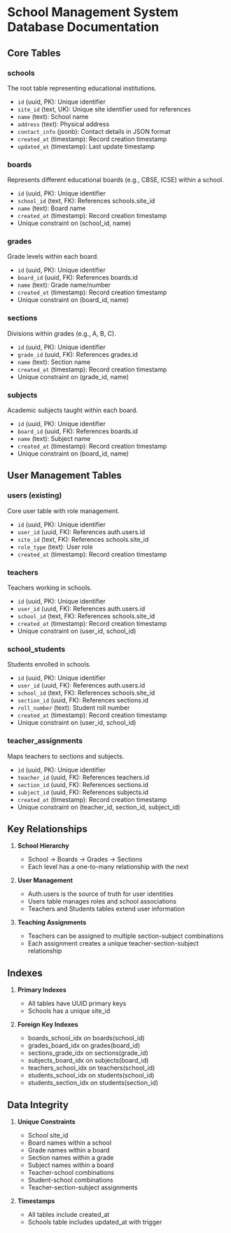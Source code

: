 # School Management System Database Documentation

## Core Tables

### schools

The root table representing educational institutions.

- `id` (uuid, PK): Unique identifier
- `site_id` (text, UK): Unique site identifier used for references
- `name` (text): School name
- `address` (text): Physical address
- `contact_info` (jsonb): Contact details in JSON format
- `created_at` (timestamp): Record creation timestamp
- `updated_at` (timestamp): Last update timestamp

### boards

Represents different educational boards (e.g., CBSE, ICSE) within a school.

- `id` (uuid, PK): Unique identifier
- `school_id` (text, FK): References schools.site_id
- `name` (text): Board name
- `created_at` (timestamp): Record creation timestamp
- Unique constraint on (school_id, name)

### grades

Grade levels within each board.

- `id` (uuid, PK): Unique identifier
- `board_id` (uuid, FK): References boards.id
- `name` (text): Grade name/number
- `created_at` (timestamp): Record creation timestamp
- Unique constraint on (board_id, name)

### sections

Divisions within grades (e.g., A, B, C).

- `id` (uuid, PK): Unique identifier
- `grade_id` (uuid, FK): References grades.id
- `name` (text): Section name
- `created_at` (timestamp): Record creation timestamp
- Unique constraint on (grade_id, name)

### subjects

Academic subjects taught within each board.

- `id` (uuid, PK): Unique identifier
- `board_id` (uuid, FK): References boards.id
- `name` (text): Subject name
- `created_at` (timestamp): Record creation timestamp
- Unique constraint on (board_id, name)

## User Management Tables

### users (existing)

Core user table with role management.

- `id` (uuid, PK): Unique identifier
- `user_id` (uuid, FK): References auth.users.id
- `site_id` (text, FK): References schools.site_id
- `role_type` (text): User role
- `created_at` (timestamp): Record creation timestamp

### teachers

Teachers working in schools.

- `id` (uuid, PK): Unique identifier
- `user_id` (uuid, FK): References auth.users.id
- `school_id` (text, FK): References schools.site_id
- `created_at` (timestamp): Record creation timestamp
- Unique constraint on (user_id, school_id)

### school_students

Students enrolled in schools.

- `id` (uuid, PK): Unique identifier
- `user_id` (uuid, FK): References auth.users.id
- `school_id` (text, FK): References schools.site_id
- `section_id` (uuid, FK): References sections.id
- `roll_number` (text): Student roll number
- `created_at` (timestamp): Record creation timestamp
- Unique constraint on (user_id, school_id)

### teacher_assignments

Maps teachers to sections and subjects.

- `id` (uuid, PK): Unique identifier
- `teacher_id` (uuid, FK): References teachers.id
- `section_id` (uuid, FK): References sections.id
- `subject_id` (uuid, FK): References subjects.id
- `created_at` (timestamp): Record creation timestamp
- Unique constraint on (teacher_id, section_id, subject_id)

## Key Relationships

1. **School Hierarchy**

   - School → Boards → Grades → Sections
   - Each level has a one-to-many relationship with the next

2. **User Management**

   - Auth.users is the source of truth for user identities
   - Users table manages roles and school associations
   - Teachers and Students tables extend user information

3. **Teaching Assignments**
   - Teachers can be assigned to multiple section-subject combinations
   - Each assignment creates a unique teacher-section-subject relationship

## Indexes

1. **Primary Indexes**

   - All tables have UUID primary keys
   - Schools has a unique site_id

2. **Foreign Key Indexes**
   - boards_school_idx on boards(school_id)
   - grades_board_idx on grades(board_id)
   - sections_grade_idx on sections(grade_id)
   - subjects_board_idx on subjects(board_id)
   - teachers_school_idx on teachers(school_id)
   - students_school_idx on students(school_id)
   - students_section_idx on students(section_id)

## Data Integrity

1. **Unique Constraints**

   - School site_id
   - Board names within a school
   - Grade names within a board
   - Section names within a grade
   - Subject names within a board
   - Teacher-school combinations
   - Student-school combinations
   - Teacher-section-subject assignments

2. **Timestamps**
   - All tables include created_at
   - Schools table includes updated_at with trigger
